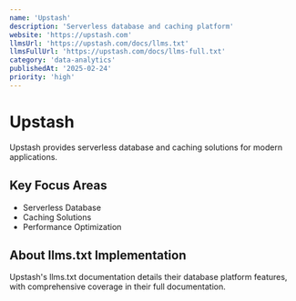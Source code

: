 ```yaml
---
name: 'Upstash'
description: 'Serverless database and caching platform'
website: 'https://upstash.com'
llmsUrl: 'https://upstash.com/docs/llms.txt'
llmsFullUrl: 'https://upstash.com/docs/llms-full.txt'
category: 'data-analytics'
publishedAt: '2025-02-24'
priority: 'high'
---
```


# Upstash

Upstash provides serverless database and caching solutions for modern applications.

## Key Focus Areas

- Serverless Database
- Caching Solutions
- Performance Optimization

## About llms.txt Implementation

Upstash's llms.txt documentation details their database platform features, with comprehensive coverage in their full documentation.
